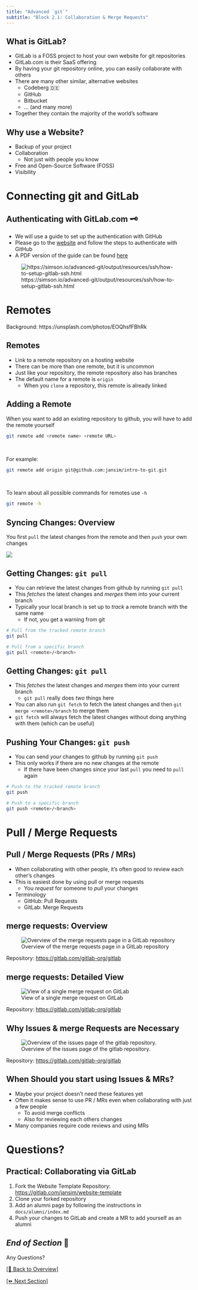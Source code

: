 ```yaml
---
title: "Advanced `git`"
subtitle: "Block 2.1: Collaboration & Merge Requests"
---
```


## What is GitLab?

- GitLab is a FOSS project to host your own website for git repositories
- GitLab.com is their SaaS offering
- By having your git repository online, you can easily collaborate with others
- There are many other similar, alternative websites
  - Codeberg 🇩🇪
  - GitHub
  - Bitbucket
  - ... (and many more)
- Together they contain the majority of the world's software

## Why use a Website?

- Backup of your project
- Collaboration
  - Not just with people you know
- Free and Open-Source Software (FOSS)
- Visibility

# Connecting git and GitLab

## Authenticating with GitLab.com 🗝️ {background-color="black"}

::: {.nonincremental}

- We will use a guide to set up the authentication with GitHub
- Please go to the [website](https://simson.io/advanced-git/output/resources/ssh/how-to-setup-gitlab-ssh.html) and follow the steps to authenticate with GitHub
- A PDF version of the guide can be found [here](./resources/ssh/how-to-setup-github-ssh.pdf)

:::

![https://simson.io/advanced-git/output/resources/ssh/how-to-setup-gitlab-ssh.html](images/qr-codes/qr-code-ssh-guide.svg)

# Remotes {background-color="black" background-opacity="0.3" background-image="images/backgrounds/glenn-carstens-peters-EOQhsfFBhRk-unsplash.jpg"}

::: attribution
Background: https://unsplash.com/photos/EOQhsfFBhRk
:::

## Remotes

- Link to a remote repository on a hosting website
- There can be more than one remote, but it is uncommon
- Just like your repository, the remote repository also has branches
- The default name for a remote is `origin`
  - When you `clone` a repository, this remote is already linked

## Adding a Remote

When you want to add an existing repository to github, you will have to add the remote yourself

```bash
git remote add <remote name> <remote URL>
```

<br>

::: {.fragment}
For example:

```bash
git remote add origin git@github.com:jansim/intro-to-git.git
```
:::

<br>

::: {.fragment}
To learn about all possible commands for remotes use `-h`

```bash
git remote -h
```
:::

## Syncing Changes: Overview

You first `pull` the latest changes from the remote and then `push` your own changes

![](images/drawings/pull-push.svg)

## Getting Changes: `git pull`

- You can retrieve the latest changes from github by running `git pull`
- This *fetches* the latest changes and *merges* them into your current branch
- Typically your local branch is set up to *track* a remote branch with the same name
  - If not, you get a warning from git

::: {.fragment}
```bash
# Pull from the tracked remote branch
git pull

# Pull from a specific branch
git pull <remote>/<branch>
```
:::

## Getting Changes: `git pull`

- This *fetches* the latest changes and *merges* them into your current branch
  - `git pull` really does *two* things here
- You can also run `git fetch` to fetch the latest changes and then `git merge <remote>/branch` to merge them
- `git fetch` will always fetch the latest changes without doing anything with them (which can be useful)

## Pushing Your Changes: `git push`

- You can send *your* changes to github by running `git push`
- This only works if there are no new changes at the remote
  - If there have been changes since your last `pull` you need to `pull` again

::: {.fragment}
```bash
# Push to the tracked remote branch
git push

# Push to a specific branch
git push <remote>/<branch>
```
:::

# Pull / Merge Requests

## Pull / Merge Requests (PRs / MRs)

- When collaborating with other people, it's often good to review each other's changes
- This is easiest done by using pull or merge requests
  - You *request* for someone to *pull* your changes
- Terminology
  - GitHub: Pull Requests
  - GitLab: Merge Requests

## merge requests: Overview

![Overview of the merge requests page in a GitLab repository](images/screenshots/gitlab/gl-mrs.png)

::: attribution
Repository: <https://gitlab.com/gitlab-org/gitlab>
:::

## merge requests: Detailed View

![View of a single merge request on GitLab](images/screenshots/gitlab/gl-single-mr.png)

::: attribution
Repository: <https://gitlab.com/gitlab-org/gitlab>
:::

## Why Issues & merge Requests are Necessary

![Overview of the issues page of the gitlab repository.](images/screenshots/gitlab/gl-issues.png)

::: attribution
Repository: <https://gitlab.com/gitlab-org/gitlab>
:::

## When Should you start using Issues & MRs?

- Maybe your project doesn't need these features yet
- Often it makes sense to use PR / MRs even when collaborating with just a few people
  - To avoid merge conflicts
  - Also for reviewing each others changes
- Many companies require code reviews and using MRs

# Questions? {background-opacity="0.4" background-image="images/backgrounds/questions.gif" background-position="top"}

## Practical: Collaborating via GitLab {background-color="black"}

1. Fork the Website Template Repository: <https://gitlab.com/jansim/website-template>
2. Clone your forked repository
3. Add an alumni page by following the instructions in `docs/alumni/index.md`
4. Push your changes to GitLab and create a MR to add yourself as an alumni

## *End of Section* 🎉 {background-color="black"}

:::{.r-fit-text}
Any Questions?
:::

[[🏡 Back to Overview]](../index.html)

[[⏩️ Next Section]](./2.2-trunk-based-development.html) 
